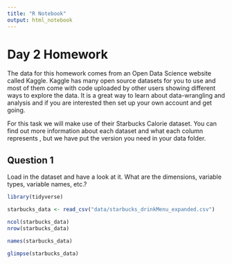 ```yaml
---
title: "R Notebook"
output: html_notebook
---
```


# Day 2 Homework

The data for this homework comes from an Open Data Science website called Kaggle. Kaggle has many open source datasets for you to use and most of them come with code uploaded by other users showing different ways to explore the data. It is a great way to learn about data-wrangling and analysis and if you are interested then set up your own account and get going.

For this task we will make use of their Starbucks Calorie dataset. You can find out more information about each dataset and what each column represents , but we have put the version you need in your data folder.

## Question 1
Load in the dataset and have a look at it. What are the dimensions, variable types, variable names, etc.?

```r
library(tidyverse)
```

```r
starbucks_data <- read_csv("data/starbucks_drinkMenu_expanded.csv")
```

```r
ncol(starbucks_data)
nrow(starbucks_data)
```



```r
names(starbucks_data)
```


```r
glimpse(starbucks_data)
```

